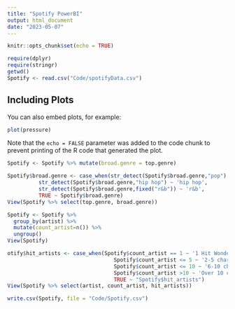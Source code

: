 ---
title: "Spotify PowerBI"
output: html_document
date: "2023-05-07"
---

```{r setup, include=FALSE}
knitr::opts_chunk$set(echo = TRUE)
```

```{r}
require(dplyr)
require(stringr)
getwd()
Spotify <- read.csv("Code/spotifyData.csv")
```

## Including Plots

You can also embed plots, for example:

```{r pressure, echo=FALSE}
plot(pressure)
```

Note that the `echo = FALSE` parameter was added to the code chunk to prevent printing of the R code that generated the plot.
```{r}
Spotify <- Spotify %>% mutate(broad.genre = top.genre)

Spotify$broad.genre <- case_when(str_detect(Spotify$broad.genre,"pop") ~ 'pop', 
          str_detect(Spotify$broad.genre,"hip hop") ~ 'hip hop',
          str_detect(Spotify$broad.genre,fixed("r&b")) ~ 'r&b',
          TRUE ~ Spotify$broad.genre)
View(Spotify %>% select(top.genre, broad.genre))
```

```{r}
Spotify <- Spotify %>% 
  group_by(artist) %>%
  mutate(count_artist=n()) %>%
  ungroup()
View(Spotify)
```

```{r}
otify$hit_artists <- case_when(Spotify$count_artist == 1 ~ '1 Hit Wonders',
                                  Spotify$count_artist <= 5 ~ '2-5 charters',
                                  Spotify$count_artist <= 10 ~ '6-10 charters',
                                  Spotify$count_artist >10 ~ 'Over 10 charters',
                                  TRUE ~ "Spotify$hit_artists")
View(Spotify %>% select(artist, count_artist, hit_artists))
```

```{r}
write.csv(Spotify, file = "Code/Spotify.csv")
```

